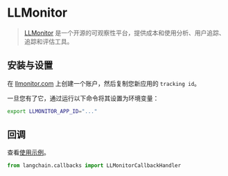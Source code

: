 # LLMonitor

>[LLMonitor](https://llmonitor.com?utm_source=langchain&utm_medium=py&utm_campaign=docs) 是一个开源的可观察性平台，提供成本和使用分析、用户追踪、追踪和评估工具。

## 安装与设置

在 [llmonitor.com](https://llmonitor.com?utm_source=langchain&utm_medium=py&utm_campaign=docs) 上创建一个账户，然后复制您新应用的 `tracking id`。

一旦您有了它，通过运行以下命令将其设置为环境变量：

```bash
export LLMONITOR_APP_ID="..."
```

## 回调

查看[使用示例](/docs/integrations/callbacks/llmonitor)。

```python
from langchain.callbacks import LLMonitorCallbackHandler
```